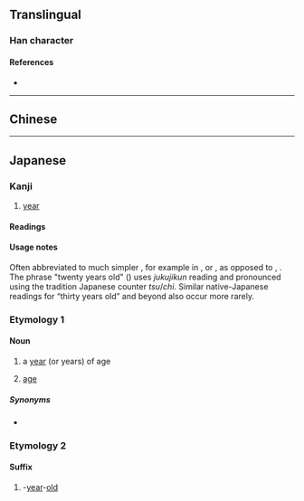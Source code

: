 {{also|歲|岁}}
{{character info}}
==Translingual==
{{Han simplified forms|歲|歳|岁}}

===Han character===
{{Han char|rn=77|rad=止|as=09|sn=13|four=|canj=YMIHF|ids=⿱止⿵戌小,⿱止⿵戊𡭕}}

====References====
* {{Han ref|kx=0577.071|dkj=16326|hdz=21443.201|uh=6B73|ud=27507}}

----

==Chinese==
{{zh-see|歲|v}}

----

==Japanese==

===Kanji===
{{ja-kanji|grade=c|rs=止09}} <!-- The character 歲 is not its kyūjitai form -->

# [[year]]

====Readings====
{{ja-readings
|goon=さい
|kanon=せい
|kun=とし-, とせ-, よわい-
}}

====Usage notes====
Often abbreviated to much simpler {{m|ja|才}}, for example in {{m|ja|何才||how old?}}, or {{m|ja||１才|1 year old}}, as opposed to {{m|ja|何歳||how old?}}, {{m|ja||１歳|1 year old}}. The phrase "twenty years old" ({{l|ja|二十歳}}) uses ''jukujikun'' reading and pronounced {{l|ja|はたち|tr=hatachi}} using the tradition Japanese counter ''tsu''/''chi''. Similar native-Japanese readings for “thirty years old” and beyond also occur more rarely.

{{ja-kanjitab|とし|yomi=k}}

===Etymology 1===

====Noun====
{{ja-noun|とし|kyu=歲}}

# a [[year]] (or years) of age
#: {{ja-usex|'''歳'''を取る|'''とし''' を とる|to grow old (literally "acquire '''years'''")}}
# [[age]]

=====Synonyms=====
* {{l|ja|年}}

===Etymology 2===
{{ja-kanjitab|さい|yomi=o|alt=才}}

====Suffix====
{{ja-pos|suffix|さい|サイ}}

# -[[year]]-[[old]]
#: {{ja-usex|14'''歳'''|14さい|14 '''years old'''}}